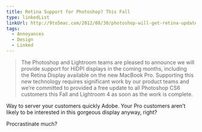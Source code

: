 ```yaml
---
title: Retina Support for Photoshop? This Fall
type: linkedList
linkUrl: http://9to5mac.com/2012/08/30/photoshop-will-get-retina-update-this-fall-says-adobe/
tags:
  - Annoyances
  - Design
  - Linked
---
```


> The Photoshop and Lightroom teams are pleased to announce we will provide support for HiDPI displays in the coming months, including the Retina Display available on the new MacBook Pro. Supporting this new technology requires significant work by our product teams and we’re committed to provided a free update to all Photoshop CS6 customers this Fall and Lightroom 4 as soon as the work is complete.

Way to server your customers quickly Adobe. Your Pro customers aren’t likely to be interested in this gorgeous display anyway, right?

Procrastinate much?
